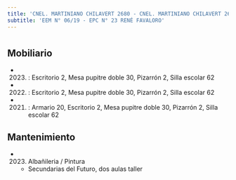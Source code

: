 ```yaml
---
title: 'CNEL. MARTINIANO CHILAVERT 2680 - CNEL. MARTINIANO CHILAVERT 2690'
subtitle: 'EEM N° 06/19 - EPC N° 23 RENÉ FAVALORO'
---
```


#


## Mobiliario

*  (2023) : Escritorio 2, Mesa pupitre doble 30, Pizarrón 2, Silla escolar 62 

*  (2022) : Escritorio 2, Mesa pupitre doble 30, Pizarrón 2, Silla escolar 62 

*  (2021) : Armario 20, Escritorio 2, Mesa pupitre doble 30, Pizarrón 2, Silla escolar 62 





## Mantenimiento

*  (2023) Albañileria / Pintura 
    + Secundarias del Futuro, dos aulas taller




